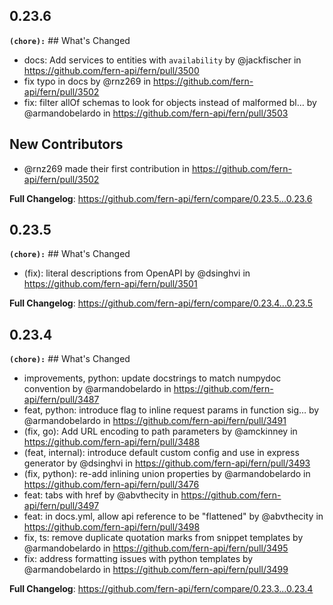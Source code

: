 ## 0.23.6
**`(chore):`** ## What's Changed
* docs: Add services to entities with `availability` by @jackfischer in https://github.com/fern-api/fern/pull/3500
* fix typo in docs by @rnz269 in https://github.com/fern-api/fern/pull/3502
* fix: filter allOf schemas to look for objects instead of malformed bl… by @armandobelardo in https://github.com/fern-api/fern/pull/3503

## New Contributors
* @rnz269 made their first contribution in https://github.com/fern-api/fern/pull/3502

**Full Changelog**: https://github.com/fern-api/fern/compare/0.23.5...0.23.6

## 0.23.5
**`(chore):`** ## What's Changed
* (fix): literal descriptions from OpenAPI by @dsinghvi in https://github.com/fern-api/fern/pull/3501


**Full Changelog**: https://github.com/fern-api/fern/compare/0.23.4...0.23.5

## 0.23.4
**`(chore):`** ## What's Changed
* improvements, python: update docstrings to match numpydoc convention by @armandobelardo in https://github.com/fern-api/fern/pull/3487
* feat, python: introduce flag to inline request params in function sig… by @armandobelardo in https://github.com/fern-api/fern/pull/3491
* (fix, go): Add URL encoding to path parameters by @amckinney in https://github.com/fern-api/fern/pull/3488
* (feat, internal): introduce default custom config and use in express generator by @dsinghvi in https://github.com/fern-api/fern/pull/3493
* (fix, python): re-add inlining union properties by @armandobelardo in https://github.com/fern-api/fern/pull/3476
* feat: tabs with href by @abvthecity in https://github.com/fern-api/fern/pull/3497
* feat: in docs.yml, allow api reference to be "flattened" by @abvthecity in https://github.com/fern-api/fern/pull/3498
* fix, ts: remove duplicate quotation marks from snippet templates by @armandobelardo in https://github.com/fern-api/fern/pull/3495
* fix: address formatting issues with python templates by @armandobelardo in https://github.com/fern-api/fern/pull/3499


**Full Changelog**: https://github.com/fern-api/fern/compare/0.23.3...0.23.4

